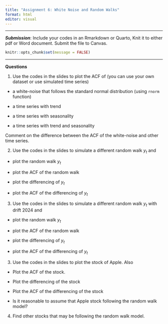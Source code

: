 ```yaml
---
title: "Assignment 6: White Noise and Random Walks"
format: html
editor: visual
---
```


------------------------------------------------------------------------

***Submission***: Include your codes in an Rmarkdown or Quarto, Knit it to either pdf or Word document. Submit the file to Canvas.

```r
knitr::opts_chunk$set(message = FALSE)
```

------------------------------------------------------------------------

**Questions**

1.  Use the codes in the slides to plot the ACF of (you can use your own dataset or use simulated time series)

-   a white-noise that follows the standard normal distribution (using `rnorm` function)

-   a time series with trend

-   a time series with seasonality

-   a time series with trend and seasonality

Comment on the difference between the ACF of the white-noise and other time series.

2.  Use the codes in the slides to simulate a different random walk $y_t$ and

-   plot the random walk $y_t$

-   plot the ACF of the random walk

-   plot the differencing of $y_t$

-   plot the ACF of the differencing of $y_t$

3.  Use the codes in the slides to simulate a different random walk $y_t$ with drift 2024 and

-   plot the random walk $y_t$

-   plot the ACF of the random walk

-   plot the differencing of $y_t$

-   plot the ACF of the differencing of $y_t$

3.  Use the codes in the slides to plot the stock of Apple. Also

-   Plot the ACF of the stock.

-   Plot the differencing of the stock

-   Plot the ACF of the differencing of the stock

-   Is it reasonable to assume that Apple stock following the random walk model?

4.  Find other stocks that may be following the random walk model.
